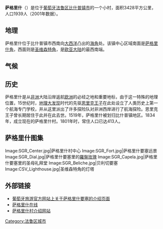 {{Other uses|萨格里什 (消歧义)}}
{{Infobox settlement
<!--See Template:Infobox Settlement for additional fields that may be available-->
<!--See the Table at Infobox Settlement for all fields and descriptions of usage-->
<!-- Basic info  ---------------->
|name                   =萨格里什
|other_name             =
|native_name            =Sagres
|nickname               =
|settlement_type        =村
|total_type             = <!-- to set a non-standard label for total area and population rows -->
|motto                  =
<!-- images and maps  ----------->
|image_skyline          =Sagres Fischerhafen.jpg
|imagesize              =
|image_caption          =萨格里什村的港口
|image_flag             =
|flag_size              =
|image_seal             =
|seal_size              =
|image_shield           = VBP-sagres.png
|shield_size            =
|pushpin_map            = Portugal
|pushpin_label_position = top
|pushpin_map_caption    = 萨格里什在葡萄牙的位置
|pushpin_mapsize        = 150
<!-- Location ------------------>
|coordinates_region     = PT
|subdivision_type       = 国家
|subdivision_name       = [[葡萄牙|葡萄牙]]
|subdivision_type1      = [[葡萄牙行政区划|行政区]]
|subdivision_name1      = [[法鲁区|法鲁区]]
|subdivision_type2      = [[葡萄牙行政区划|市]]
|subdivision_name2      = [[比什普镇|比什普镇]]
|subdivision_type3      = [[教区|教区]]
|subdivision_name3      = 1
<!-- Smaller parts (e.g. boroughs of a city) and seat of government -->
|seat_type              =
|seat                   =
|parts_type             =
|parts_style            = <!-- =list (for list), coll (for collapsed list), para (for paragraph format)
                               Default is list if up to 5 items, coll if more than 5-->
|parts                  = <!-- parts text, or header for parts list -->
|p1                     =
|p2                     = <!-- etc. up to p50: for separate parts to be listed-->
<!-- Politics ----------------->
|government_footnotes   =
|government_type        =
|leader_title           =
|leader_name            =
|leader_title1          =  <!-- for places with, say, both a mayor and a city manager -->
|leader_name1           =
|established_title      =  <!-- Settled -->
|established_date       =
<!-- Area    --------------------->
|unit_pref                = <!--Enter: Imperial, to display imperial  before metric-->
|area_footnotes           =
|area_total_km2           =34.28 <!-- ALL fields with measurements are subject to automatic unit conversion-->
|area_land_km2            = <!--See table @ Template:Infobox Settlement for details on unit conversion-->
|area_water_km2           =
|area_total_sq_mi         =
|area_land_sq_mi          =
|area_water_sq_mi         =
|area_water_percent       =
<!-- Elevation -------------------------->
|elevation_footnotes    =  <!--for references: use <ref> tags-->
|elevation_m            =
|elevation_ft           =
|elevation_max_m            =
|elevation_max_ft           =
|elevation_min_m            =
|elevation_min_ft           =
<!-- Population   ----------------------->
|population_as_of               =2001年
|population_footnotes           =
|population_note                =
|population_total               =1939
|population_density_km2         =34.64 <!--For automatic calculation, any density field may contain: auto -->
|population_density_sq_mi       =55.20
<!-- General information  --------------->
|timezone               = [[格林威治标准时间|GMT]]
|utc_offset             = +0
|timezone_DST           =
|utc_offset_DST         =
|coor_type              = <!-- can be used to specify what the coordinates refer to -->
|latd=37 |latm=00 |lats= |latNS=N
|longd=8 |longm=56 |longs= |longEW=W
<!-- Area/postal codes & others -------->
|postal_code_type       =8650  <!-- enter ZIP code, Postcode, Post code, Postal code... -->
|postal_code            =
|area_code              =
|website                =萨格里什官方网站: http://www.jf-sagres.pt/
}}
'''萨格里什'''（{{lang|pt|'''Sagres'''}}）是位于[[葡萄牙|葡萄牙]][[法鲁区|法鲁区]][[比什普镇市|比什普镇市]]的一个小村，面积3428平方公里，人口1939人（2001年数据）。

==地理==
萨格里什位于比什普镇市西南向[[大西洋|大西洋]]凸出的[[海角|海角]]处。该镇中心区域南面是[[萨格里什角|萨格里什角]]，西面则是[[圣维森特角|圣维森特角]]，是[[欧亚大陆|欧亚大陆]]的最西南端。

==气候==
{{climate chart|萨格里什
|10|14|5
|10|15|5
|11|16|4
|12|17|3
|13|18|2
|15|20|0
|15|21|0
|16|21|0
|16|21|1
|15|20|4
|12|17|5
|10|15|5
|float=left
|source=[http://www.weatherbase.com/weather/weatherall.php3?s=83580&refer=&units=metric Weatherbase]
}}

==历史==
萨格里什是从[[非洲|非洲]]大陆沿岸返航[[欧洲|欧洲]]的必经之地和重要地标，由于这一特殊的地理位置，15世纪时，[[地理大发现|地理大发现]]时代的先驱[[恩里克王子|恩里克王子]]在此处设立了人类历史上第一个航海专门学校，并从这里派出了许多探险队对非洲西岸进行了航海探险。恩里克王子曾长期居住于此并在此去世。1519年，萨格里什被划归比什普镇地区。1834年，成立现在的萨格里什村。1801年时，常住人口已达413人。

{{Image|SavesPortugalMaxSouthWestOfEurope2010.jpg|thumb|780px|center|Cabo de São Vicente }}

==萨格里什图集==
<gallery>
Image:SGR_Center.jpg|萨格里什村中心
Image:SGR_Fort.jpg|萨格里什要塞远景
Image:SGR_Dial.jpg|萨格里什要塞里的[[羅盤玫瑰|羅盤玫瑰]]
Image:SGR_Capela.jpg|萨格里什要塞里的圣母礼拜堂
Image:SGR_Beliche.jpg|贝利切要塞
Image:CSV_Lighthouse.jpg|圣维森特角的灯塔
</gallery>

==外部链接==
{{commonscat|Sagres}}
*[http://www.visitportugal.com/NR/exeres/8B8BDC40-6089-41F6-9DB9-4CD6F827A4BA,frameless.htm 葡萄牙旅游官方网站上关于萨格里什要塞的介绍页面] {{Wayback|url=http://www.visitportugal.com/NR/exeres/8B8BDC40-6089-41F6-9DB9-4CD6F827A4BA,frameless.htm |date=20061130151920 }}
*[http://www.sagresonline.com 萨格里什在线] {{pt}}
*[https://web.archive.org/web/20170606074808/http://sagres.co.uk/ 萨格里什村介绍网站] {{en}}

[[Category:法鲁区城市|Category:法鲁区城市]]